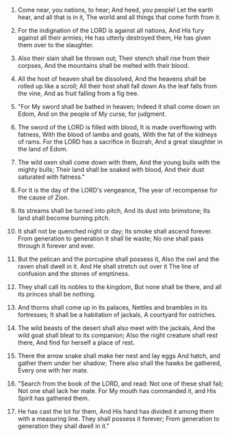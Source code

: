 
1. Come near, you nations, to hear; And heed, you people! Let the earth hear, and all that is in it, The world and all things that come forth from it.

2. For the indignation of the LORD is against all nations, And His fury against all their armies; He has utterly destroyed them, He has given them over to the slaughter.

3. Also their slain shall be thrown out; Their stench shall rise from their corpses, And the mountains shall be melted with their blood.

4. All the host of heaven shall be dissolved, And the heavens shall be rolled up like a scroll; All their host shall fall down As the leaf falls from the vine, And as fruit falling from a fig tree.

5. "For My sword shall be bathed in heaven; Indeed it shall come down on Edom, And on the people of My curse, for judgment.

6. The sword of the LORD is filled with blood, It is made overflowing with fatness, With the blood of lambs and goats, With the fat of the kidneys of rams. For the LORD has a sacrifice in Bozrah, And a great slaughter in the land of Edom.

7. The wild oxen shall come down with them, And the young bulls with the mighty bulls; Their land shall be soaked with blood, And their dust saturated with fatness."

8. For it is the day of the LORD's vengeance, The year of recompense for the cause of Zion.

9. Its streams shall be turned into pitch, And its dust into brimstone; Its land shall become burning pitch.

10. It shall not be quenched night or day; Its smoke shall ascend forever. From generation to generation it shall lie waste; No one shall pass through it forever and ever.

11. But the pelican and the porcupine shall possess it, Also the owl and the raven shall dwell in it. And He shall stretch out over it The line of confusion and the stones of emptiness.

12. They shall call its nobles to the kingdom, But none shall be there, and all its princes shall be nothing.

13. And thorns shall come up in its palaces, Nettles and brambles in its fortresses; It shall be a habitation of jackals, A courtyard for ostriches.

14. The wild beasts of the desert shall also meet with the jackals, And the wild goat shall bleat to its companion; Also the night creature shall rest there, And find for herself a place of rest.

15. There the arrow snake shall make her nest and lay eggs And hatch, and gather them under her shadow; There also shall the hawks be gathered, Every one with her mate.

16. "Search from the book of the LORD, and read: Not one of these shall fail; Not one shall lack her mate. For My mouth has commanded it, and His Spirit has gathered them.

17. He has cast the lot for them, And His hand has divided it among them with a measuring line. They shall possess it forever; From generation to generation they shall dwell in it."


